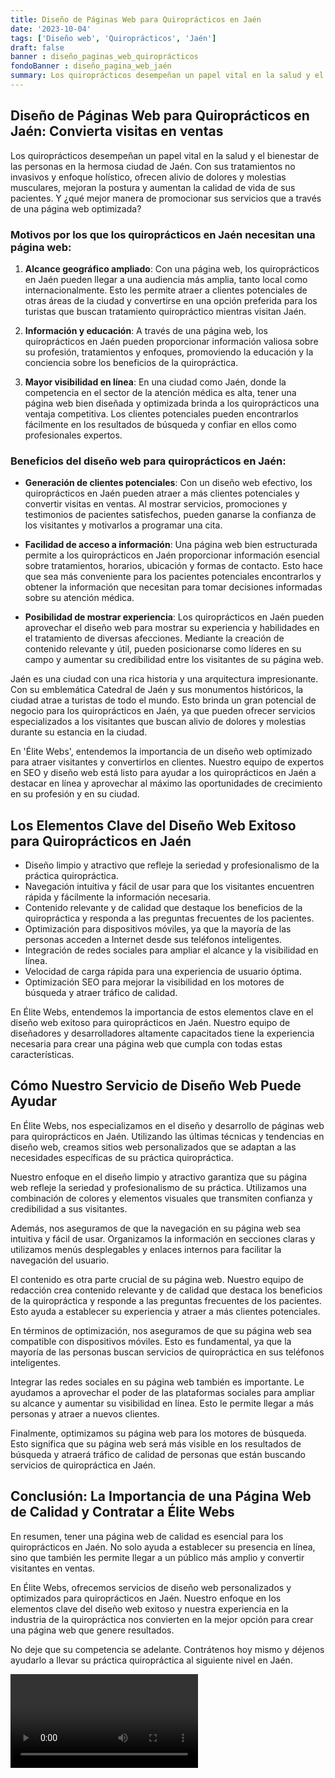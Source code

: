 ```yaml
---
title: Diseño de Páginas Web para Quiroprácticos en Jaén
date: '2023-10-04'
tags: ['Diseño web', 'Quiroprácticos', 'Jaén']
draft: false
banner : diseño_paginas_web_quiroprácticos
fondoBanner : diseño_pagina_web_jaén
summary: Los quiroprácticos desempeñan un papel vital en la salud y el bienestar de las personas en la hermosa ciudad de Jaén. Con sus tratamientos no invasivos y enfoque holístico, ofrecen alivio de dolores y molestias musculares, mejoran la postura y aumentan la calidad de vida de sus pacientes. Y ¿qué mejor manera de promocionar sus servicios que a través de una página web optimizada?
---
```


## Diseño de Páginas Web para Quiroprácticos en Jaén: Convierta visitas en ventas

Los quiroprácticos desempeñan un papel vital en la salud y el bienestar de las personas en la hermosa ciudad de Jaén. Con sus tratamientos no invasivos y enfoque holístico, ofrecen alivio de dolores y molestias musculares, mejoran la postura y aumentan la calidad de vida de sus pacientes. Y ¿qué mejor manera de promocionar sus servicios que a través de una página web optimizada?

### Motivos por los que los quiroprácticos en Jaén necesitan una página web:

1. **Alcance geográfico ampliado**: Con una página web, los quiroprácticos en Jaén pueden llegar a una audiencia más amplia, tanto local como internacionalmente. Esto les permite atraer a clientes potenciales de otras áreas de la ciudad y convertirse en una opción preferida para los turistas que buscan tratamiento quiropráctico mientras visitan Jaén.

2. **Información y educación**: A través de una página web, los quiroprácticos en Jaén pueden proporcionar información valiosa sobre su profesión, tratamientos y enfoques, promoviendo la educación y la conciencia sobre los beneficios de la quiropráctica.

3. **Mayor visibilidad en línea**: En una ciudad como Jaén, donde la competencia en el sector de la atención médica es alta, tener una página web bien diseñada y optimizada brinda a los quiroprácticos una ventaja competitiva. Los clientes potenciales pueden encontrarlos fácilmente en los resultados de búsqueda y confiar en ellos como profesionales expertos.

### Beneficios del diseño web para quiroprácticos en Jaén:

- **Generación de clientes potenciales**: Con un diseño web efectivo, los quiroprácticos en Jaén pueden atraer a más clientes potenciales y convertir visitas en ventas. Al mostrar servicios, promociones y testimonios de pacientes satisfechos, pueden ganarse la confianza de los visitantes y motivarlos a programar una cita.

- **Facilidad de acceso a información**: Una página web bien estructurada permite a los quiroprácticos en Jaén proporcionar información esencial sobre tratamientos, horarios, ubicación y formas de contacto. Esto hace que sea más conveniente para los pacientes potenciales encontrarlos y obtener la información que necesitan para tomar decisiones informadas sobre su atención médica.

- **Posibilidad de mostrar experiencia**: Los quiroprácticos en Jaén pueden aprovechar el diseño web para mostrar su experiencia y habilidades en el tratamiento de diversas afecciones. Mediante la creación de contenido relevante y útil, pueden posicionarse como líderes en su campo y aumentar su credibilidad entre los visitantes de su página web.

Jaén es una ciudad con una rica historia y una arquitectura impresionante. Con su emblemática Catedral de Jaén y sus monumentos históricos, la ciudad atrae a turistas de todo el mundo. Esto brinda un gran potencial de negocio para los quiroprácticos en Jaén, ya que pueden ofrecer servicios especializados a los visitantes que buscan alivio de dolores y molestias durante su estancia en la ciudad.

En 'Élite Webs', entendemos la importancia de un diseño web optimizado para atraer visitantes y convertirlos en clientes. Nuestro equipo de expertos en SEO y diseño web está listo para ayudar a los quiroprácticos en Jaén a destacar en línea y aprovechar al máximo las oportunidades de crecimiento en su profesión y en su ciudad.

<GifSeo />

<Cta />

## Los Elementos Clave del Diseño Web Exitoso para Quiroprácticos en Jaén

- Diseño limpio y atractivo que refleje la seriedad y profesionalismo de la práctica quiropráctica.
- Navegación intuitiva y fácil de usar para que los visitantes encuentren rápida y fácilmente la información necesaria.
- Contenido relevante y de calidad que destaque los beneficios de la quiropráctica y responda a las preguntas frecuentes de los pacientes.
- Optimización para dispositivos móviles, ya que la mayoría de las personas acceden a Internet desde sus teléfonos inteligentes.
- Integración de redes sociales para ampliar el alcance y la visibilidad en línea.
- Velocidad de carga rápida para una experiencia de usuario óptima.
- Optimización SEO para mejorar la visibilidad en los motores de búsqueda y atraer tráfico de calidad.

En Élite Webs, entendemos la importancia de estos elementos clave en el diseño web exitoso para quiroprácticos en Jaén. Nuestro equipo de diseñadores y desarrolladores altamente capacitados tiene la experiencia necesaria para crear una página web que cumpla con todas estas características.

## Cómo Nuestro Servicio de Diseño Web Puede Ayudar

En Élite Webs, nos especializamos en el diseño y desarrollo de páginas web para quiroprácticos en Jaén. Utilizando las últimas técnicas y tendencias en diseño web, creamos sitios web personalizados que se adaptan a las necesidades específicas de su práctica quiropráctica.

Nuestro enfoque en el diseño limpio y atractivo garantiza que su página web refleje la seriedad y profesionalismo de su práctica. Utilizamos una combinación de colores y elementos visuales que transmiten confianza y credibilidad a sus visitantes.

Además, nos aseguramos de que la navegación en su página web sea intuitiva y fácil de usar. Organizamos la información en secciones claras y utilizamos menús desplegables y enlaces internos para facilitar la navegación del usuario.

El contenido es otra parte crucial de su página web. Nuestro equipo de redacción crea contenido relevante y de calidad que destaca los beneficios de la quiropráctica y responde a las preguntas frecuentes de los pacientes. Esto ayuda a establecer su experiencia y atraer a más clientes potenciales.

En términos de optimización, nos aseguramos de que su página web sea compatible con dispositivos móviles. Esto es fundamental, ya que la mayoría de las personas buscan servicios de quiropráctica en sus teléfonos inteligentes.

Integrar las redes sociales en su página web también es importante. Le ayudamos a aprovechar el poder de las plataformas sociales para ampliar su alcance y aumentar su visibilidad en línea. Esto le permite llegar a más personas y atraer a nuevos clientes.

Finalmente, optimizamos su página web para los motores de búsqueda. Esto significa que su página web será más visible en los resultados de búsqueda y atraerá tráfico de calidad de personas que están buscando servicios de quiropráctica en Jaén.

## Conclusión: La Importancia de una Página Web de Calidad y Contratar a Élite Webs

En resumen, tener una página web de calidad es esencial para los quiroprácticos en Jaén. No solo ayuda a establecer su presencia en línea, sino que también les permite llegar a un público más amplio y convertir visitantes en ventas.

En Élite Webs, ofrecemos servicios de diseño web personalizados y optimizados para quiroprácticos en Jaén. Nuestro enfoque en los elementos clave del diseño web exitoso y nuestra experiencia en la industria de la quiropráctica nos convierten en la mejor opción para crear una página web que genere resultados.

No deje que su competencia se adelante. Contrátenos hoy mismo y déjenos ayudarlo a llevar su práctica quiropráctica al siguiente nivel en Jaén.

<Video />

<CtaBot job='Quiroprácticos' city='Jaén'/>

<Gmaps query='Jaén+españa+maps' />